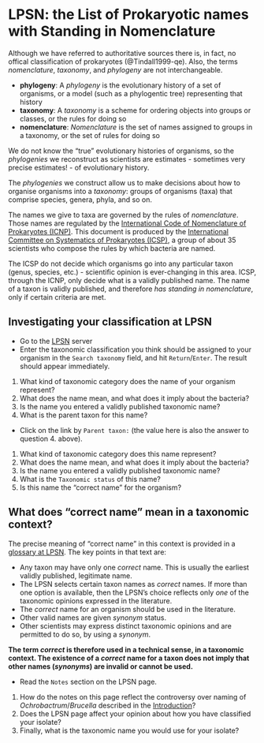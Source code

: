 # LPSN: the List of Prokaryotic names with Standing in Nomenclature

Although we have referred to authoritative sources there is, in fact, no offical classification of prokaryotes (@Tindall1999-qe). Also, the terms _nomenclature_, _taxonomy_, and _phylogeny_ are not interchangeable.

::: { .callout-tip title="Understanding the difference"}
- **phylogeny**: A _phylogeny_ is the evolutionary history of a set of organisms, or a model (such as a phylogentic tree) representing that history
- **taxonomy**: A _taxonomy_ is a scheme for ordering objects into groups or classes, or the rules for doing so
- **nomenclature**: _Nomenclature_ is the set of names assigned to groups in a taxonomy, or the set of rules for doing so
:::

We do not know the "true" evolutionary histories of organisms, so the _phylogenies_ we reconstruct as scientists are estimates - sometimes very precise estimates! - of evolutionary history.

The _phylogenies_ we construct allow us to make decisions about how to organise organisms into a _taxonomy_: groups of organisms (taxa) that comprise species, genera, phyla, and so on.

The names we give to taxa are governed by the rules of _nomenclature_. Those names are regulated by the [International Code of Nomenclature of Prokaryotes (ICNP)](https://the-icsp.org/index.php/code-of-nomenclatur). This document is produced by the [International Committee on Systematics of Prokaryotes (ICSP)](https://the-icsp.org/index.php), a group of about 35 scientists who compose the rules by which bacteria are named.

::: { .callout-warning title="ICSP Do Not Have a Taxonomic Opinion"}
The ICSP do not decide which organisms go into any particular taxon (genus, species, etc.) - scientific opinion is ever-changing in this area. ICSP, through the ICNP, only decide what is a validly published name. The name of a taxon is validly published, and therefore _has standing in nomenclature_, only if certain criteria are met.
:::

::: { .callout-note title="The [LPSN](https://www.bacterio.net/) is the authoritative database of validly-published names for prokaryotes." }
:::

## Investigating your classification at LPSN

- Go to the [LPSN](https://www.bacterio.net/) server
- Enter the taxonomic classification you think should be assigned to your organism in the `Search taxonomy` field, and hit `Return`/`Enter`. The result should appear immediately.

::: { .callout-important title="Questions"}
1. What kind of taxonomic category does the name of your organism represent?
2. What does the name mean, and what does it imply about the bacteria?
3. Is the name you entered a validly published taxonomic name?
4. What is the parent taxon for this name?
:::

- Click on the link by `Parent taxon:` (the value here is also the answer to question 4. above).

::: { .callout-important title="Questions"}
1. What kind of taxonomic category does this name represent?
2. What does the name mean, and what does it imply about the bacteria?
3. Is the name you entered a validly published taxonomic name?
4. What is the `Taxonomic status` of this name?
5. Is this name the "correct name" for the organism?
:::

::: { .callout-warning collapse="true"}
## What does "correct name" mean in a taxonomic context?

The precise meaning of "correct name" in this context is provided in a [glossary at LPSN](https://lpsn.dsmz.de/text/glossary). The key points in that text are:

- Any taxon may have only one _correct_ name. This is usually the earliest validly published, legitimate name.
- The LPSN selects certain taxon names as _correct_ names. If more than one option is available, then the LPSN's choice reflects only _one_ of the taxonomic opinions expressed in the literature.
- The _correct_ name for an organism should be used in the literature.
- Other valid names are given _synonym_ status.
- Other scientists may express distinct taxonomic opinions and are permitted to do so, by using a _synonym_.

**The term _correct_ is therefore used in a technical sense, in a taxonomic context. The existence of a _correct_ name for a taxon does not imply that other names (_synonyms_) are invalid or cannot be used.**
:::

- Read the `Notes` section on the LPSN page. 

::: { .callout-important title="Questions"}
1. How do the notes on this page reflect the controversy over naming of _Ochrobactrum_/_Brucella_ described in the [Introduction](intro.qmd)?
2. Does the LPSN page affect your opinion about how you have classified your isolate?
3. Finally, what is the taxonomic name you would use for your isolate?
:::